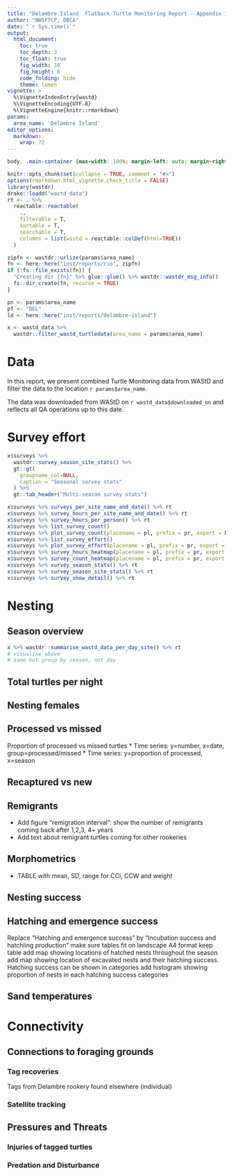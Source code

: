 ```yaml
---
title: "Delambre Island  Flatback Turtle Monitoring Report - Appendix 1: Data"
author: "NWSFTCP, DBCA"
date: "`r Sys.time()`"
output:
  html_document:
    toc: true
    toc_depth: 3
    toc_float: true
    fig_width: 10
    fig_height: 6
    code_folding: hide
    theme: lumen
vignette: >
  %\VignetteIndexEntry{wastd}
  %\VignetteEncoding{UTF-8}
  %\VignetteEngine{knitr::rmarkdown}
params:
  area_name: 'Delambre Island'
editor_options: 
  markdown: 
    wrap: 72
---
```


```css
body, .main-container {max-width: 100%; margin-left: auto; margin-right: auto;}
```

```r
knitr::opts_chunk$set(collapse = TRUE, comment = "#>")
options(rmarkdown.html_vignette.check_title = FALSE)
library(wastdr)
drake::loadd("wastd_data")
rt <- . %>% 
  reactable::reactable(
    ., 
    filterable = T, 
    sortable = T, 
    searchable = T,
    columns = list(wastd = reactable::colDef(html=TRUE))
  )

zipfn <- wastdr::urlize(params$area_name)
fn <- here::here("inst/reports/rio", zipfn)
if (!fs::file_exists(fn)) {
  "Creating dir {fn}" %>% glue::glue() %>% wastdr::wastdr_msg_info()
  fs::dir_create(fn, recurse = TRUE)
}

pn <- params$area_name
pf <- "DEL"
ld <- here::here("inst/reports/delambre-island")

x <- wastd_data %>% 
  wastdr::filter_wastd_turtledata(area_name = params$area_name)
```

# Data

In this report, we present combined Turtle Monitoring data from WAStD
and filter the data to the location `r params$area_name`.

The data was downloaded from WAStD on `r wastd_data$downloaded_on` and
reflects all QA operations up to this date.

# Survey effort

```r
x$surveys %>% 
  wastdr::survey_season_site_stats() %>% 
  gt::gt(
    groupname_col=NULL,
    caption = "Seasonal survey stats"
  ) %>% 
  gt::tab_header("Multi-season survey stats")

x$surveys %>% surveys_per_site_name_and_date() %>% rt
x$surveys %>% survey_hours_per_site_name_and_date() %>% rt
x$surveys %>% survey_hours_per_person() %>% rt
x$surveys %>% list_survey_count()
x$surveys %>% plot_survey_count(placename = pl, prefix = pr, export = FALSE)
x$surveys %>% list_survey_effort()
x$surveys %>% plot_survey_effort(placename = pl, prefix = pr, export = FALSE)
x$surveys %>% survey_hours_heatmap(placename = pl, prefix = pr, export = FALSE)
x$surveys %>% survey_count_heatmap(placename = pl, prefix = pr, export = FALSE)
x$surveys %>% survey_season_stats() %>% rt
x$surveys %>% survey_season_site_stats() %>% rt
x$surveys %>% survey_show_detail() %>% rt
```

# Nesting

## Season overview
```r
x %>% wastdr::summarise_wastd_data_per_day_site() %>% rt
# visualise above
# same but group by season, not day
```

<!-- SFO https://github.com/dbca-wa/wastd/issues/177

TABLE:

-   Total, mean, SD and range number of processed turtles
-   Total, mean, SD and range number of unique individuals
-   Total, mean, SD and range number of new turtles \* Total, mean, SD
    and range number of remigrants
-   Mean, SD, range of number of missed turtles per night, and
    percentage of missed turtles per night (compared to number of
    processed turtles)
-   Total, mean, SD and range number of nests (need to discuss
    methodology to QA data to identify nests)
-   Total, mean, SD and range number of false crawls
-   mean, SD and range nesting success
-   keep figure “Number of processed turtles per day” but add number of missed turtles per day to the figure, staked histograms
-   add figure “Number of new and remigrant turtles per day” : show the number of new turtles and remigrants each day (unique sighting, not observations)
-   add figure “Nesting success”: show the number of false crawls and nests each day + dashed line showing the mean

Inter-nesting interval and clutch frequency

TABLE:

-   mean, SD, range of inter-nesting interval in days + number of animals
-   mean, SD, range of clutch frequency
-   hide figure “nesting intervals”
-   add figure “Clutch Frequency”: show estimated number of turtles that lay 1 clutch, 2 clutches, 3 clutches, etc
 -->
 
## Total turtles per night

## Nesting females

## Processed vs missed

Proportion of processed vs missed turtles \* Time series: y=number,
x=date, group=processed/missed \* Time series: y=proportion of
processed, x=season

## Recaptured vs new

## Remigrants
-   Add figure “remigration interval”: show the number of remigrants coming back after 1,2,3, 4+ years
-   Add text about remigrant turtles coming for other rookeries

## Morphometrics
-   TABLE with mean, SD, range for CCl, CCW and weight

## Nesting success

## Hatching and emergence success

Replace “Hatching and emergence success” by “Incubation success and hatchling production”
make sure tables fit on landscape A4 format
keep table
add map showing locations of hatched nests throughout the season
add map showing location of excavated nests and their hatching success. Hatching success can be shown in categories
add histogram showing proportion of nests in each hatching success categories


## Sand temperatures

# Connectivity

## Connections to foraging grounds

### Tag recoveries

Tags from Delambre rookery found elsewhere (individual)

### Satellite tracking

## Pressures and Threats

### Injuries of tagged turtles

### Predation and Disturbance
